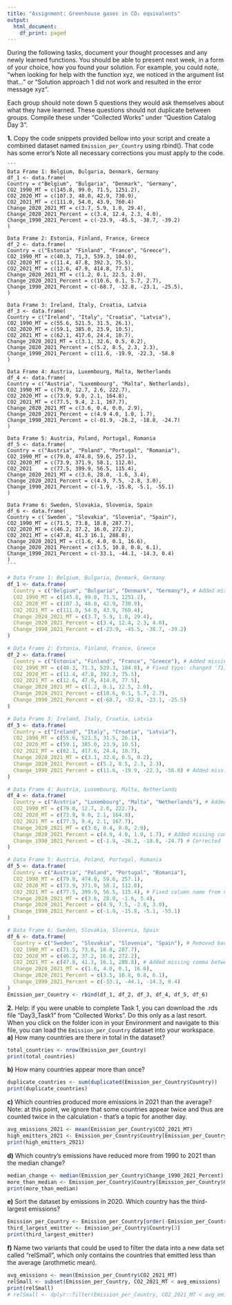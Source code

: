 ```yaml
---
title: "Assignment: Greenhouse gases in CO₂ equivalents"
output:
  html_document:
    df_print: paged
---
```

During the following tasks, document your thought processes and any newly learned functions. You should be able to present next week, in a form of your choice, how you found your solution. For example, you could note, "when looking for help with the function xyz, we noticed in the argument list that..." or "Solution approach 1 did not work and resulted in the error message xyz".

Each group should note down 5 questions they would ask themselves about what they have learned. These questions should not duplicate between groups. Compile these under "Collected Works" under "Question Catalog Day 3".

**1.** Copy the code snippets provided bellow into your script and create a combined dataset named `Emission_per_Country` using rbind(). That code has some error's Note all necessary corrections you must apply to the code.

    ```
    Data Frame 1: Belgium, Bulgaria, Denmark, Germany
    df_1 <- data.frame(
    Country = c"Belgium", "Bulgaria", "Denmark", "Germany",
    CO2_1990_MT = c(145.8, 99.0, 71.5, 1251.2),
    CO2_2020_MT = c(107.3, 48.0, 42.9, 730.9),
    CO2_2021_MT = c(111.0, 54.0, 43.9, 760.4)
    Change_2020_2021_MT = c(3.7, 5.9, 1.0, 29.4),
    Change_2020_2021_Percent = c(3.4, 12.4, 2.3, 4.0),
    Change_1990_2021_Percent = c(-23.9, -45.5, -38.7, -39.2)
    )

    Data Frame 2: Estonia, Finland, France, Greece
    df_2 <- data.frame(
    Country = c("Estonia" "Finland", "France", "Greece"),
    CO2_1990_MT = c(40.3, 71,3, 539.3, 104.0),
    CO2_2020_MT = c(11.4, 47.8, 392.3, 75.5),
    CO2_2021_MT = c(12.6, 47.9, 414.8, 77.5),
    Change_2020_2021_MT = c(1.2, 0.1, 22.5, 2.0),
    Change_2020_2021_Percent = c(10.6, 0.1, 5.7, 2.7),
    Change_1990_2021_Percent = c(-68.7, -32.8, -23.1, -25.5),
    )

    Data Frame 3: Ireland, Italy, Croatia, Latvia
    df_3 <- data.frame(
    Country = c("Ireland", "Italy", "Croatia", "Latvia"),
    CO2_1990_MT = c(55.6, 521.5, 31.5, 26.1),
    CO2_2020_MT = c(59.1, 385.0, 23.9, 10.5),
    CO2_2021_MT = c(62.1, 417.6, 24.4, 10.7),
    Change_2020_2021_MT = c(3.1, 32.6, 0.5, 0.2),
    Change_2020_2021_Percent = c(5.2, 8.5, 2.3, 2.3),
    Change_1990_2021_Percent = c(11.6, -19.9, -22.3, -58.8
    )

    Data Frame 4: Austria, Luxembourg, Malta, Netherlands
    df_4 <- data.frame(
    Country = c("Austria", "Luxembourg", "Malta", Netherlands),
    CO2_1990_MT = c(79.0, 12.7, 2.6, 222.7),
    CO2_2020_MT = c(73.9, 9.0, 2.1, 164.8),
    CO2_2021_MT = c(77.5, 9.4, 2.1, 167.7),
    Change_2020_2021_MT = c(3.6, 0.4, 0.0, 2.9),
    Change_2020_2021_Percent = c(4.9 4.0, 1.0, 1.7),
    Change_1990_2021_Percent = c(-01.9, -26.2, -18.8, -24.7)
    )

    Data Frame 5: Austria, Poland, Portugal, Romania
    df_5 <- data.frame(
    Country = c("Austria", "Poland", "Portugal", "Romania"),
    CO2_1990_MT = c(79.0, 474.8, 59.6, 257.1),
    CO2_2020_MT = c(73.9, 371.9, 58.1, 112.0),
    CO2_2021    = c(77.5, 399.9, 56.5, 115.4),
    Change_2020_2021_MT = c(3.6, 28.0, -1.6, 3.4),
    Change_2020_2021_Percent = c(4.9, 7.5, -2.8, 3.0),
    Change_1990_2021_Percent = c(-1.9, -15.8, -5.1, -55.1)
    )

    Data Frame 6: Sweden, Slovakia, Slovenia, Spain
    df_6 <- data.frame(
    Country = c(`Sweden`, "Slovakia", "Slovenia", "Spain"),
    CO2_1990_MT = c(71.5, 73.8, 18.8, 287.7),
    CO2_2020_MT = c(46.2, 37.2, 16.0, 272.2),
    CO2_2021_MT = c(47.8, 41.3 16.1, 288.8),
    Change_2020_2021_MT = c(1.6, 4.0, 0.1, 16.6),
    Change_2020_2021_Percent = c(3.5, 10.8, 0.8, 6.1),
    Change_1990_2021_Percent = c(-33.1, -44.1, -14.3, 0.4)
    )
    ```
```r
# Data Frame 1: Belgium, Bulgaria, Denmark, Germany
df_1 <- data.frame(
  Country = c("Belgium", "Bulgaria", "Denmark", "Germany"), # Added missing parenthesis
  CO2_1990_MT = c(145.8, 99.0, 71.5, 1251.2),
  CO2_2020_MT = c(107.3, 48.0, 42.9, 730.9),
  CO2_2021_MT = c(111.0, 54.0, 43.9, 760.4),
  Change_2020_2021_MT = c(3.7, 5.9, 1.0, 29.4),
  Change_2020_2021_Percent = c(3.4, 12.4, 2.3, 4.0),
  Change_1990_2021_Percent = c(-23.9, -45.5, -38.7, -39.2)
)

# Data Frame 2: Estonia, Finland, France, Greece
df_2 <- data.frame(
  Country = c("Estonia", "Finland", "France", "Greece"), # Added missing comma between "Estonia" and "Finland"
  CO2_1990_MT = c(40.3, 71.3, 539.3, 104.0), # Fixed typo: changed '71,3' to '71.3'
  CO2_2020_MT = c(11.4, 47.8, 392.3, 75.5),
  CO2_2021_MT = c(12.6, 47.9, 414.8, 77.5),
  Change_2020_2021_MT = c(1.2, 0.1, 22.5, 2.0),
  Change_2020_2021_Percent = c(10.6, 0.1, 5.7, 2.7),
  Change_1990_2021_Percent = c(-68.7, -32.8, -23.1, -25.5)
)

# Data Frame 3: Ireland, Italy, Croatia, Latvia
df_3 <- data.frame(
  Country = c("Ireland", "Italy", "Croatia", "Latvia"),
  CO2_1990_MT = c(55.6, 521.5, 31.5, 26.1),
  CO2_2020_MT = c(59.1, 385.0, 23.9, 10.5),
  CO2_2021_MT = c(62.1, 417.6, 24.4, 10.7),
  Change_2020_2021_MT = c(3.1, 32.6, 0.5, 0.2),
  Change_2020_2021_Percent = c(5.2, 8.5, 2.3, 2.3),
  Change_1990_2021_Percent = c(11.6, -19.9, -22.3, -58.8) # Added missing closing parenthesis
)

# Data Frame 4: Austria, Luxembourg, Malta, Netherlands
df_4 <- data.frame(
  Country = c("Austria", "Luxembourg", "Malta", "Netherlands"), # Added missing quotes around Netherlands
  CO2_1990_MT = c(79.0, 12.7, 2.6, 222.7),
  CO2_2020_MT = c(73.9, 9.0, 2.1, 164.8),
  CO2_2021_MT = c(77.5, 9.4, 2.1, 167.7),
  Change_2020_2021_MT = c(3.6, 0.4, 0.0, 2.9),
  Change_2020_2021_Percent = c(4.9, 4.0, 1.0, 1.7), # Added missing comma between 4.9 and 4.0
  Change_1990_2021_Percent = c(-1.9, -26.2, -18.8, -24.7) # Corrected '-01.9' to '-1.9'
)

# Data Frame 5: Austria, Poland, Portugal, Romania
df_5 <- data.frame(
  Country = c("Austria", "Poland", "Portugal", "Romania"),
  CO2_1990_MT = c(79.0, 474.8, 59.6, 257.1),
  CO2_2020_MT = c(73.9, 371.9, 58.1, 112.0),
  CO2_2021_MT = c(77.5, 399.9, 56.5, 115.4), # Fixed column name from CO2_2021 to CO2_2021_MT for consistency
  Change_2020_2021_MT = c(3.6, 28.0, -1.6, 3.4),
  Change_2020_2021_Percent = c(4.9, 7.5, -2.8, 3.0),
  Change_1990_2021_Percent = c(-1.9, -15.8, -5.1, -55.1)
)

# Data Frame 6: Sweden, Slovakia, Slovenia, Spain
df_6 <- data.frame(
  Country = c("Sweden", "Slovakia", "Slovenia", "Spain"), # Removed backticks around Sweden
  CO2_1990_MT = c(71.5, 73.8, 18.8, 287.7),
  CO2_2020_MT = c(46.2, 37.2, 16.0, 272.2),
  CO2_2021_MT = c(47.8, 41.3, 16.1, 288.8), # Added missing comma between 41.3 and 16.1
  Change_2020_2021_MT = c(1.6, 4.0, 0.1, 16.6),
  Change_2020_2021_Percent = c(3.5, 10.8, 0.8, 6.1),
  Change_1990_2021_Percent = c(-33.1, -44.1, -14.3, 0.4)
)
Emission_per_Country <- rbind(df_1, df_2, df_3, df_4, df_5, df_6)
```


**2.** Help: if you were unable to complete Task 1, you can download the .rds file "Day3_Task1" from "Collected Works". Do this only as a last resort. When you click on the folder icon in your Environment and navigate to this file, you can load the `Emission_per_Country` dataset into your workspace. <br/>
    **a)** How many countries are there in total in the dataset? <br/>
```r
total_countries <- nrow(Emission_per_Country)
print(total_countries)
```
    
   **b)** How many countries appear more than once?<br/>
```r
duplicate_countries <- sum(duplicated(Emission_per_Country$Country))
print(duplicate_countries)
```
    
   **c)** Which countries produced more emissions in 2021 than the average? Note: at this point, we ignore that some countries appear twice and thus are counted twice in the calculation - that's a topic for another day.<br/>
```r
avg_emissions_2021 <- mean(Emission_per_Country$CO2_2021_MT)
high_emitters_2021 <- Emission_per_Country$Country[Emission_per_Country$CO2_2021_MT > avg_emissions_2021]
print(high_emitters_2021)
```
    
   **d)** Which country's emissions have reduced more from 1990 to 2021 than the median change?<br/>
```r
median_change <- median(Emission_per_Country$Change_1990_2021_Percent)
more_than_median <- Emission_per_Country$Country[Emission_per_Country$Change_1990_2021_Percent < median_change]
print(more_than_median)
```
    
   **e)** Sort the dataset by emissions in 2020. Which country has the third-largest emissions?<br/>
```r
Emission_per_Country <- Emission_per_Country[order(-Emission_per_Country$CO2_2020_MT),]
third_largest_emitter <- Emission_per_Country$Country[3]
print(third_largest_emitter)
```
    
   **f)** Name two variants that could be used to filter the data into a new data set called "relSmall", which only contains the countries that emitted less than the average (arothmetic mean).
```r
avg_emissions <- mean(Emission_per_Country$CO2_2021_MT)
relSmall <- subset(Emission_per_Country, CO2_2021_MT < avg_emissions)
print(relSmall)
# relSmall <- dplyr::filter(Emission_per_Country, CO2_2021_MT < avg_emissions)
```
    
